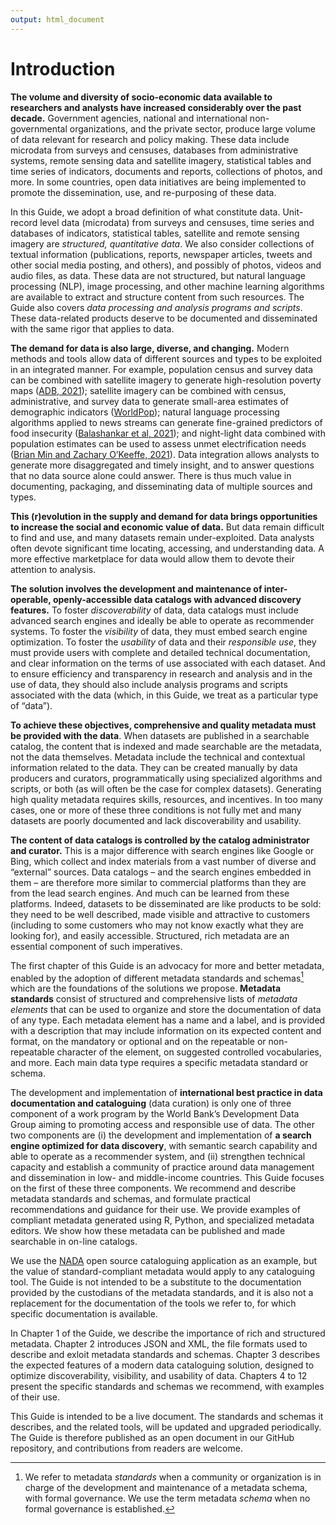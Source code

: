 ---
output: html_document
---

# Introduction {-}

**The volume and diversity of socio-economic data available to researchers and analysts have increased considerably over the past decade.** Government agencies, national and international non-governmental organizations, and the private sector, produce large volume of data relevant for research and policy making. These data include microdata from surveys and censuses, databases from administrative systems, remote sensing data and satellite imagery, statistical tables and time series of indicators, documents and reports, collections of photos, and more. In some countries, open data initiatives are being implemented to promote the dissemination, use, and re-purposing of these data.

:::note
In this Guide, we adopt a broad definition of what constitute data. Unit-record level data (microdata) from surveys and censuses, time series and databases of indicators, statistical tables, satellite and remote sensing imagery are *structured, quantitative data*. We also consider collections of textual information (publications, reports, newspaper articles, tweets and other social media posting, and others), and possibly of photos, videos and audio files, as data. These data are not structured, but natural language processing (NLP), image processing, and other machine learning algorithms are available to extract and structure content from such resources. The Guide also covers *data processing and analysis programs and scripts*. These data-related products deserve to be documented and disseminated with the same rigor that applies to data.
:::

**The demand for data is also large, diverse, and changing.** Modern methods and tools allow data of different sources and types to be exploited in an integrated manner. For example, population census and survey data can be combined with satellite imagery to generate high-resolution poverty maps ([ADB, 2021](https://www.adb.org/sites/default/files/publication/695616/mapping-poverty-satellite-imagery-thailand.pdf)); satellite imagery can be combined with census, administrative, and survey data to generate small-area estimates of demographic indicators ([WorldPop](https://www.worldpop.org/)); natural language processing algorithms applied to news streams can generate fine-grained predictors of food insecurity ([Balashankar et al, 2021](https://arxiv.org/pdf/2111.15602.pdf)); and night-light data combined with population estimates can be used to assess unmet electrification needs ([Brian Min and Zachary O'Keeffe, 2021](http://www-personal.umich.edu/~brianmin/HREA/index.html)). Data integration allows analysts to generate more disaggregated and timely insight, and to answer questions that no data source alone could answer. There is thus much value in documenting, packaging, and disseminating data of multiple sources and types.

**This (r)evolution in the supply and demand for data brings opportunities to increase the social and economic value of data.** But data remain difficult to find and use, and many datasets remain under-exploited. Data analysts often devote significant time locating, accessing, and understanding data. A more effective marketplace for data would allow them to devote their attention to analysis.   

**The solution involves the development and maintenance of inter-operable, openly-accessible data catalogs with advanced discovery features.** To foster *discoverability* of data, data catalogs must include advanced search engines and ideally be able to operate as recommender systems. To foster the *visibility* of data, they must embed search engine optimization. To foster the *usability* of data and their *responsible use*, they must provide users with complete and detailed technical documentation, and clear information on the terms of use associated with each dataset. And to ensure efficiency and transparency in research and analysis and in the use of data, they should also include analysis programs and scripts associated with the data (which, in this Guide, we treat as a particular type of "data").

**To achieve these objectives, comprehensive and quality metadata must be provided with the data**. When datasets are published in a searchable catalog, the content that is indexed and made searchable are the metadata, not the data themselves. Metadata include the technical and contextual information related to the data. They can be created manually by data producers and curators, programmatically using specialized algorithms and scripts, or both (as will often be the case for complex datasets). Generating high quality metadata requires skills, resources, and incentives. In too many cases, one or more of these three conditions is not fully met and many datasets are poorly documented and lack discoverability and usability. 

**The content of data catalogs is controlled by the catalog administrator and curator.** This is a major difference with search engines like Google or Bing, which collect and index materials from a vast number of diverse and "external" sources. Data catalogs -- and the search engines embedded in them -- are therefore more similar to commercial platforms than they are from the lead search engines. And much can be learned from these platforms. Indeed, datasets to be disseminated are like products to be sold: they need to be well described, made visible and attractive to customers (including to some customers who may not know exactly what they are looking for), and easily accessible. Structured, rich metadata are an essential component of such imperatives.

The first chapter of this Guide is an advocacy for more and better metadata, enabled by the adoption of different metadata standards and schemas[^1] which are the foundations of the solutions we propose. **Metadata standards** consist of structured and comprehensive lists of *metadata elements* that can be used to organize and store the documentation of data of any type. Each metadata element has a name and a label, and is provided with a description that may include information on its expected content and format, on the mandatory or optional and on the repeatable or non-repeatable character of the element, on suggested controlled vocabularies, and more. Each main data type requires a specific metadata standard or schema.

The development and implementation of **international best practice in data documentation and cataloguing** (data curation) is only one of three component of a work program by the World Bank's Development Data Group aiming to promoting access and responsible use of data. The other two components are (i) the development and implementation of **a search engine optimized for data discovery**, with semantic search capability and able to operate as a recommender system, and (ii) strengthen technical capacity and establish a community of practice around data management and dissemination in low- and middle-income countries. This Guide focuses on the first of these three components. We recommend and describe metadata standards and schemas, and formulate practical recommendations and guidance for their use. We provide examples of compliant metadata generated using R, Python, and specialized metadata editors. We show how these metadata can be published and made searchable in on-line catalogs. 

We use the [NADA](http://nada.ihsn.org/) open source cataloguing application as an example, but the value of standard-compliant metadata would apply to any cataloguing tool. The Guide is not intended to be a substitute to the documentation provided by the custodians of the metadata standards, and it is also not a replacement for the documentation of the tools we refer to, for which specific documentation is available. 

In Chapter 1 of the Guide, we describe the importance of rich and structured metadata. Chapter 2 introduces JSON and XML, the file formats used to describe and exloit metadata standards and schemas. Chapter 3 describes the expected features of a modern data cataloguing solution, designed to optimize discoverability, visibility, and usability of data. Chapters 4 to 12 present the specific standards and schemas we recommend, with examples of their use.

This Guide is intended to be a live document. The standards and schemas it describes, and the related tools, will be updated and upgraded periodically. The Guide is therefore published as an open document in our GitHub repository, and contributions from readers are welcome.  


[^1]: We refer to metadata *standards* when a community or organization is in charge of the development and maintenance of a metadata schema, with formal governance. We use the term metadata *schema* when no formal governance is established.  
